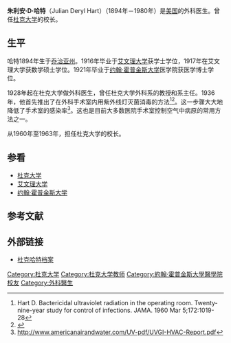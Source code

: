 '''朱利安·D·哈特'''（Julian Deryl Hart）（1894年－1980年）是[[美国|美国]]的外科医生。曾任[[杜克大学|杜克大学]]的校长。

== 生平 ==

哈特1894年生于[[乔治亚州|乔治亚州]]。1916年毕业于[[艾文理大学|艾文理大学]]获学士学位，1917年在艾文理大学获数学硕士学位。1921年毕业于[[约翰·霍普金斯大学|约翰·霍普金斯大学]]医学院获医学博士学位。

1928年起在杜克大学做外科医生，曾任杜克大学外科系的教授和系主任。1936年，他首先推出了在外科手术室内用紫外线灯灭菌消毒的方法<ref>Hart D. Bactericidal ultraviolet radiation in the operating room. Twenty-nine-year study for control of infections.  JAMA. 1960 Mar 5;172:1019-28</ref><ref name=amer>{{Cite web |url=http://www.americanairandwater.com/UV-pdf/UVGI-HVAC-Report.pdf |title=存档副本 |access-date=2007-03-25 |archive-date=2019-11-15 |archive-url=https://web.archive.org/web/20191115032122/https://www.americanairandwater.com/UV-pdf/UVGI-HVAC-Report.pdf |dead-url=no }}</ref>。这一步骤大大地降低了手术室的感染率<ref name=amer>http://www.americanairandwater.com/UV-pdf/UVGI-HVAC-Report.pdf</ref>。这也是目前大多数医院手术室控制空气中病原的常用方法之一。

从1960年至1963年，担任杜克大学的校长。

== 参看 ==

*[[杜克大学|杜克大学]]
*[[艾文理大学|艾文理大学]]
*[[约翰·霍普金斯大学|约翰·霍普金斯大学]]

==参考文献==
<div class="references-small"><references/></div>

== 外部链接 ==
*[https://web.archive.org/web/20070609215805/http://archives.mc.duke.edu/mcahartd_html 杜克哈特档案]

{{DEFAULTSORT: Hart, Julian}}
[[Category:杜克大学|Category:杜克大学]]
[[Category:杜克大学教师|Category:杜克大学教师]]
[[Category:約翰·霍普金斯大學醫學院校友|Category:約翰·霍普金斯大學醫學院校友]]
[[Category:外科醫生|Category:外科醫生]]